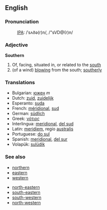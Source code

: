 ==English==
===Pronunciation===
:[[International Phonetic Alphabet|IPA]]: /ˈsʌðə(r)n/, /"sVD@(r)n/
===Adjective=== 
'''Southern'''
# Of, facing, situated in, or related to the [[south]]
# (of a wind) [[blow]]ing from the south; [[southerly]]
===Translations=== 
*Bulgarian: [[южен]] ''m''
*Dutch: [[zuid]], [[zuidelijk]]
*Esperanto: [[suda]]
*French: [[méridional]], [[sud]]
*German: [[südlich]] 
*Greek: [[νότιος]] 
*Interlingua: [[meridional]], [[del sud]]
*Latin: [[meridiem]], regio [[australis]]
*Portuguese: [[do sul]]
*Spanish: [[meridional]], [[del sur]]
*Volapük: [[sulüdik]]

===See also===
*[[northern]]
*[[eastern]]
*[[western]]

*[[north-eastern]]
*[[south-eastern]]
*[[south-western]]
*[[north-western]]